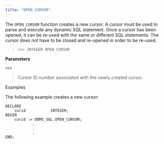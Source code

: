 ```yaml
---
title: "OPEN_CURSOR"
---
```


The `OPEN_CURSOR` function creates a new cursor. A cursor must be used to parse and execute any dynamic SQL statement. Once a cursor has been opened, it can be re-used with the same or different SQL statements. The cursor does not have to be closed and re-opened in order to be re-used.

> `<c> INTEGER OPEN_CURSOR`

**Parameters**

`<c>`

> Cursor ID number associated with the newly created cursor.

Examples

The following example creates a new cursor:

``` text
DECLARE
    curid           INTEGER;
BEGIN
    curid := DBMS_SQL.OPEN_CURSOR;
            .
            .
            .
END;
```
